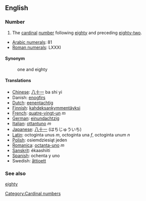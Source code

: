 ==English==

===Number===
# The [[cardinal]] [[number]] following [[eighty]] and preceding [[eighty-two]].
*[[w:Arabic Numerals|Arabic numerals]]: 81
*[[w:Roman numerals|Roman numerals]]: LXXXI

====Synonym====
:one and eighty

====Translations====

*[[Chinese]]: [[八十一]] ba shi yi
*Danish: [[enogfirs]]
*[[Dutch]]: [[eenentachtig]]
*[[Finnish]]: [[kahdeksankymmentäyksi]]
*[[French]]: [[quatre-vingt-un]] ''m''
*[[German]]: [[einundachtzig]]
*[[Italian]]: [[ottantuno]] ''m''
*[[Japanese]]: [[八十一]] (はちじゅういち)
*[[Latin]]: octoginta unus ''m'', octoginta una ''f'', octoginta unum ''n''
*[[Polish]]: osiemdziesiąt jeden
*[[Romanica]]: [[octanta-uno]] ''m''
*[[Sanskrit]]: ékaashiiti
*[[Spanish]]: ochenta y uno
*Swedish: [[åttioett]]

===See also===

[[eighty]]

[[Category:Cardinal numbers]]